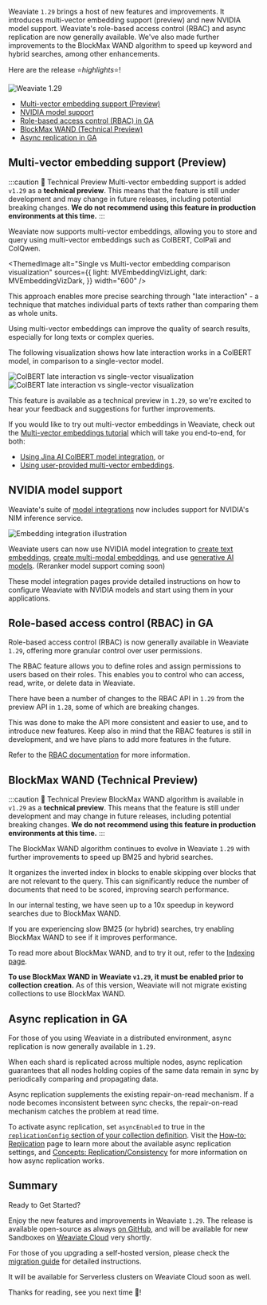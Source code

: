 Weaviate `1.29` brings a host of new features and improvements. It introduces multi-vector embedding support (preview) and new NVIDIA model support. Weaviate's role-based access control (RBAC) and async replication are now generally available. We've also made further improvements to the BlockMax WAND algorithm to speed up keyword and hybrid searches, among other enhancements.

Here are the release ⭐️*highlights*⭐️!

![Weaviate 1.29](./img/hero.png)

- [Multi-vector embedding support (Preview)](#multi-vector-embedding-support-preview)
- [NVIDIA model support](#nvidia-model-support)
- [Role-based access control (RBAC) in GA](#role-based-access-control-rbac-in-ga)
- [BlockMax WAND (Technical Preview)](#blockmax-wand-technical-preview)
- [Async replication in GA](#async-replication-in-ga)

## Multi-vector embedding support (Preview)

:::caution 🚧 Technical Preview
Multi-vector embedding support is added `v1.29` as a **technical preview**. This means that the feature is still under development and may change in future releases, including potential breaking changes. **We do not recommend using this feature in production environments at this time.**
:::

Weaviate now supports multi-vector embeddings, allowing you to store and query using multi-vector embeddings such as ColBERT, ColPali and ColQwen.


<ThemedImage
  alt="Single vs Multi-vector embedding comparison visualization"
  sources={{
    light: MVEmbeddingVizLight,
    dark: MVEmbeddingVizDark,
  }}
  width="600"
/>

This approach enables more precise searching through "late interaction" - a technique that matches individual parts of texts rather than comparing them as whole units.

Using multi-vector embeddings can improve the quality of search results, especially for long texts or complex queries.

The following visualization shows how late interaction works in a ColBERT model, in comparison to a single-vector model.

![ColBERT late interaction vs single-vector visualization](./img/colbert_late_interaction_light.png#gh-light-mode-only "ColBERT late interaction vs single-vector visualization")
![ColBERT late interaction vs single-vector visualization](./img/colbert_late_interaction_dark.png#gh-dark-mode-only "ColBERT late interaction vs single-vector visualization")

This feature is available as a technical preview in `1.29`, so we're excited to hear your feedback and suggestions for further improvements.

If you would like to try out multi-vector embeddings in Weaviate, check out the [Multi-vector embeddings tutorial](https://weaviate.io/developers/weaviate/tutorials/multi-vector-embeddings) which will take you end-to-end, for both:

- [Using Jina AI ColBERT model integration](https://weaviate.io/developers/weaviate/tutorials/multi-vector-embeddings#option-1-colbert-model-integration), or
- [Using user-provided multi-vector embeddings](https://weaviate.io/developers/weaviate/tutorials/multi-vector-embeddings#option-2-user-provided-embeddings).

## NVIDIA model support

Weaviate's suite of [model integrations](https://weaviate.io/developers/weaviate/model-providers/) now includes support for NVIDIA's NIM inference service.

![Embedding integration illustration](./img/integration_nvidia_embedding.png)

Weaviate users can now use NVIDIA model integration to [create text embeddings](https://weaviate.io/developers/weaviate/model-providers/nvidia/embeddings), [create multi-modal embeddings](https://weaviate.io/developers/weaviate/model-providers/nvidia/embeddings-multimodal), and use [generative AI models](https://weaviate.io/developers/weaviate/model-providers/nvidia/generative). (Reranker model support coming soon)

These model integration pages provide detailed instructions on how to configure Weaviate with NVIDIA models and start using them in your applications.

## Role-based access control (RBAC) in GA

Role-based access control (RBAC) is now generally available in Weaviate `1.29`, offering more granular control over user permissions.

The RBAC feature allows you to define roles and assign permissions to users based on their roles. This enables you to control who can access, read, write, or delete data in Weaviate.

There have been a number of changes to the RBAC API in `1.29` from the preview API in `1.28`, some of which are breaking changes.

This was done to make the API more consistent and easier to use, and to introduce new features. Keep also in mind that the RBAC features is still in development, and we have plans to add more features in the future.

Refer to the [RBAC documentation](https://weaviate.io/developers/weaviate/configuration/rbac) for more information.

## BlockMax WAND (Technical Preview)

:::caution 🚧 Technical Preview
BlockMax WAND algorithm is available in `v1.29` as a **technical preview**. This means that the feature is still under development and may change in future releases, including potential breaking changes. **We do not recommend using this feature in production environments at this time.**
:::

The BlockMax WAND algorithm continues to evolve in Weaviate `1.29` with further improvements to speed up BM25 and hybrid searches.

It organizes the inverted index in blocks to enable skipping over blocks that are not relevant to the query. This can significantly reduce the number of documents that need to be scored, improving search performance.

In our internal testing, we have seen up to a 10x speedup in keyword searches due to BlockMax WAND.

If you are experiencing slow BM25 (or hybrid) searches, try enabling BlockMax WAND to see if it improves performance.

To read more about BlockMax WAND, and to try it out, refer to the [Indexing page](https://weaviate.io/developers/weaviate/concepts/indexing#blockmax-wand-algorithm).

**To use BlockMax WAND in Weaviate `v1.29`, it must be enabled prior to collection creation.** As of this version, Weaviate will not migrate existing collections to use BlockMax WAND.

## Async replication in GA

For those of you using Weaviate in a distributed environment, async replication is now generally available in `1.29`.

When each shard is replicated across multiple nodes, async replication guarantees that all nodes holding copies of the same data remain in sync by periodically comparing and propagating data.

Async replication supplements the existing repair-on-read mechanism. If a node becomes inconsistent between sync checks, the repair-on-read mechanism catches the problem at read time.

To activate async replication, set `asyncEnabled` to true in the [`replicationConfig` section of your collection definition](https://weaviate.io/developers/weaviate/manage-data/collections#replication-settings). Visit the [How-to: Replication](https://weaviate.io/developers/weaviate/configuration/replication#async-replication-settings) page to learn more about the available async replication settings, and [Concepts: Replication/Consistency](https://weaviate.io/developers/weaviate/concepts/replication-architecture/consistency) for more information on how async replication works.

## Summary

Ready to Get Started?

Enjoy the new features and improvements in Weaviate `1.29`. The release is available open-source as always [on GitHub](https://github.com/weaviate/weaviate/releases/tag/v1.28.0), and will be available for new Sandboxes on [Weaviate Cloud](https://console.weaviate.cloud/) very shortly.

For those of you upgrading a self-hosted version, please check the [migration guide](https://weaviate.io/developers/weaviate/more-resources/migration#general-upgrade-instructions) for detailed instructions.

It will be available for Serverless clusters on Weaviate Cloud soon as well.

Thanks for reading, see you next time 👋!
